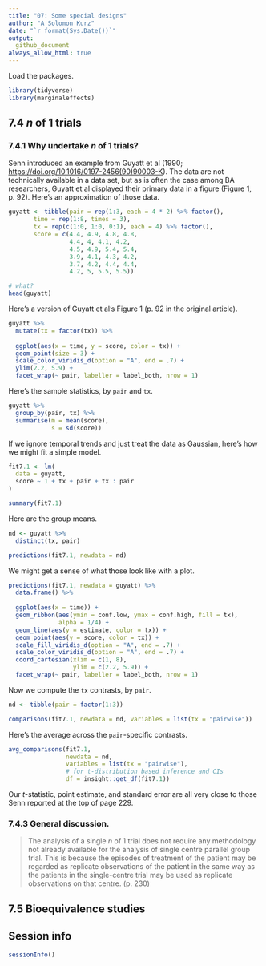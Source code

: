 ```yaml
---
title: "07: Some special designs"
author: "A Solomon Kurz"
date: "`r format(Sys.Date())`"
output:
  github_document
always_allow_html: true 
---
```


Load the packages.

```r
library(tidyverse)
library(marginaleffects)
```

## 7.4 $n$ of 1 trials

### 7.4.1 Why undertake $n$ of 1 trials?

Senn introduced an example from Guyatt et al (1990; [https://doi.org/10.1016/0197-2456(90)90003-K](https://doi.org/10.1016/0197-2456(90)90003-K)). The data are not technically available in a data set, but as is often the case among BA researchers, Guyatt et al displayed their primary data in a figure (Figure 1, p. 92). Here's an approximation of those data.

```r
guyatt <- tibble(pair = rep(1:3, each = 4 * 2) %>% factor(),
       time = rep(1:8, times = 3),
       tx = rep(c(1:0, 1:0, 0:1), each = 4) %>% factor(),
       score = c(4.4, 4.9, 4.8, 4.8,
                 4.4, 4, 4.1, 4.2,
                 4.5, 4.9, 5.4, 5.4,
                 3.9, 4.1, 4.3, 4.2,
                 3.7, 4.2, 4.4, 4.4, 
                 4.2, 5, 5.5, 5.5)) 

# what?
head(guyatt)
```

Here's a version of Guyatt et al's Figure 1 (p. 92 in the original article).

```r
guyatt %>% 
  mutate(tx = factor(tx)) %>% 
  
  ggplot(aes(x = time, y = score, color = tx)) +
  geom_point(size = 3) +
  scale_color_viridis_d(option = "A", end = .7) +
  ylim(2.2, 5.9) +
  facet_wrap(~ pair, labeller = label_both, nrow = 1)
```

Here's the sample statistics, by `pair` and `tx`.

```r
guyatt %>% 
  group_by(pair, tx) %>% 
  summarise(m = mean(score),
            s = sd(score))
```

If we ignore temporal trends and just treat the data as Gaussian, here's how we might fit a simple model.

```r
fit7.1 <- lm(
  data = guyatt,
  score ~ 1 + tx + pair + tx : pair
)

summary(fit7.1)
```

Here are the group means.

```r
nd <- guyatt %>% 
  distinct(tx, pair)

predictions(fit7.1, newdata = nd)
```

We might get a sense of what those look like with a plot.

```r
predictions(fit7.1, newdata = guyatt) %>% 
  data.frame() %>% 
  
  ggplot(aes(x = time)) +
  geom_ribbon(aes(ymin = conf.low, ymax = conf.high, fill = tx),
              alpha = 1/4) +
  geom_line(aes(y = estimate, color = tx)) +
  geom_point(aes(y = score, color = tx)) +
  scale_fill_viridis_d(option = "A", end = .7) +
  scale_color_viridis_d(option = "A", end = .7) +
  coord_cartesian(xlim = c(1, 8),
                  ylim = c(2.2, 5.9)) +
  facet_wrap(~ pair, labeller = label_both, nrow = 1)
```

Now we compute the `tx` contrasts, by `pair`.

```r
nd <- tibble(pair = factor(1:3))

comparisons(fit7.1, newdata = nd, variables = list(tx = "pairwise"))
```

Here's the average across the `pair`-specific contrasts.

```r
avg_comparisons(fit7.1, 
                newdata = nd, 
                variables = list(tx = "pairwise"),
                # for t-distribution based inference and CIs
                df = insight::get_df(fit7.1))
```

Our $t$-statistic, point estimate, and standard error are all very close to those Senn reported at the top of page 229.

### 7.4.3 General discussion.

> The analysis of a single $n$ of 1 trial does not require any methodology not already available for the analysis of single centre parallel group trial. This is because the episodes of treatment of the patient may be regarded as replicate observations of the patient in the same way as the patients in the single-centre trial may be used as replicate observations on that centre. (p. 230)

## 7.5 Bioequivalence studies



## Session info

```r
sessionInfo()
```

